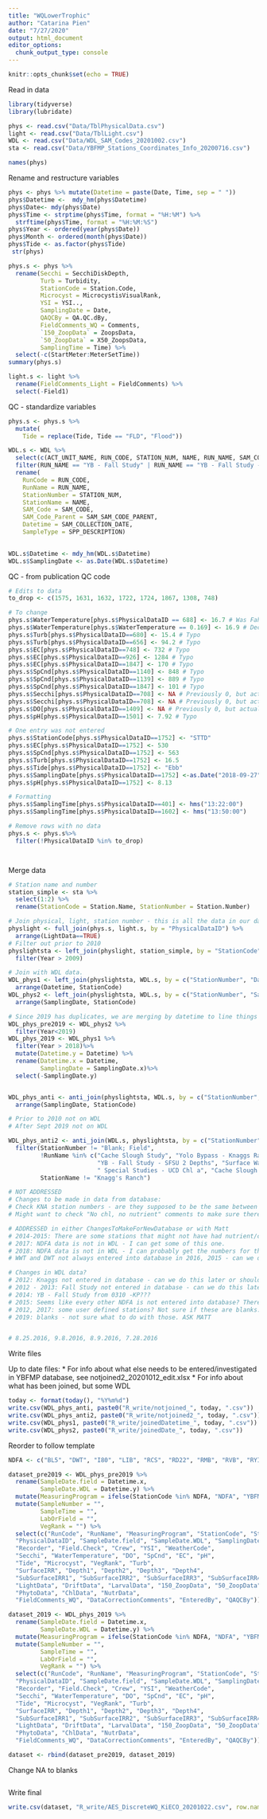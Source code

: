```yaml
---
title: "WQLowerTrophic"
author: "Catarina Pien"
date: "7/27/2020"
output: html_document
editor_options: 
  chunk_output_type: console
---
```


```r
knitr::opts_chunk$set(echo = TRUE)
```

Read in data 
```r
library(tidyverse)
library(lubridate)

phys <- read.csv("Data/TblPhysicalData.csv")
light <- read.csv("Data/TblLight.csv")
WDL <- read.csv("Data/WDL_SAM_Codes_20201002.csv")
sta <- read.csv("Data/YBFMP_Stations_Coordinates_Info_20200716.csv")

names(phys)
```

Rename and restructure variables
```r
phys <- phys %>% mutate(Datetime = paste(Date, Time, sep = " "))
phys$Datetime <-  mdy_hm(phys$Datetime)
phys$Date<- mdy(phys$Date)
phys$Time <- strptime(phys$Time, format = "%H:%M") %>%
  strftime(phys$Time, format = "%H:%M:%S")
phys$Year <- ordered(year(phys$Date))
phys$Month <- ordered(month(phys$Date))
phys$Tide <- as.factor(phys$Tide)
 str(phys)

phys.s <- phys %>%
  rename(Secchi = SecchiDiskDepth,
         Turb = Turbidity,
         StationCode = Station.Code,
         Microcyst = MicrocystisVisualRank,
         YSI = YSI..,
         SamplingDate = Date,
         QAQCBy = QA.QC.dBy,
         FieldComments_WQ = Comments,
         `150_ZoopData` = ZoopsData,
         `50_ZoopData` = X50_ZoopsData,
         SamplingTime = Time) %>%
  select(-c(StartMeter:MeterSetTime))
summary(phys.s)

light.s <- light %>%
  rename(FieldComments_Light = FieldComments) %>%
  select(-Field1)
```


QC - standardize variables
```r
phys.s <- phys.s %>%
  mutate(
    Tide = replace(Tide, Tide == "FLD", "Flood"))

WDL.s <- WDL %>% 
  select(c(ACT_UNIT_NAME, RUN_CODE, STATION_NUM, NAME, RUN_NAME, SAM_CODE, SAM_COLLECTION_DATE, SAM_SAM_CODE_PARENT, SPP_DESCRIPTION)) %>%
  filter(RUN_NAME == "YB - Fall Study" | RUN_NAME == "YB - Fall Study - SFSU 2 Depths" | ACT_UNIT_NAME == "Aquatic Ecology") %>%
  rename(
    RunCode = RUN_CODE,
    RunName = RUN_NAME,
    StationNumber = STATION_NUM,
    StationName = NAME, 
    SAM_Code = SAM_CODE,
    SAM_Code_Parent = SAM_SAM_CODE_PARENT,
    Datetime = SAM_COLLECTION_DATE,
    SampleType = SPP_DESCRIPTION)
  

WDL.s$Datetime <- mdy_hm(WDL.s$Datetime)
WDL.s$SamplingDate <- as.Date(WDL.s$Datetime)
```


QC - from publication QC code 

```r
# Edits to data
to_drop <- c(1575, 1631, 1632, 1722, 1724, 1867, 1308, 748)

# To change
phys.s$WaterTemperature[phys.s$PhysicalDataID == 688] <- 16.7 # Was Fahrenheit
phys.s$WaterTemperature[phys.s$WaterTemperature == 0.169] <- 16.9 # Decimal place
phys.s$Turb[phys.s$PhysicalDataID==680] <- 15.4 # Typo
phys.s$Turb[phys.s$PhysicalDataID==656] <- 94.2 # Typo
phys.s$EC[phys.s$PhysicalDataID==748] <- 732 # Typo
phys.s$EC[phys.s$PhysicalDataID==926] <- 1284 # Typo
phys.s$EC[phys.s$PhysicalDataID==1847] <- 170 # Typo
phys.s$SpCnd[phys.s$PhysicalDataID==1140] <- 848 # Typo
phys.s$SpCnd[phys.s$PhysicalDataID==1139] <- 889 # Typo
phys.s$SpCnd[phys.s$PhysicalDataID==1847] <- 101 # Typo
phys.s$Secchi[phys.s$PhysicalDataID==708] <- NA # Previously 0, but actually was not taken
phys.s$Secchi[phys.s$PhysicalDataID==708] <- NA # Previously 0, but actually was not taken
phys.s$DO[phys.s$PhysicalDataID==1409] <- NA # Previously 0, but actually was not taken
phys.s$pH[phys.s$PhysicalDataID==1501] <- 7.92 # Typo

# One entry was not entered
phys.s$StationCode[phys.s$PhysicalDataID==1752] <- "STTD"
phys.s$EC[phys.s$PhysicalDataID==1752] <- 530
phys.s$SpCnd[phys.s$PhysicalDataID==1752] <- 563
phys.s$Turb[phys.s$PhysicalDataID==1752] <- 16.5
phys.s$Tide[phys.s$PhysicalDataID==1752] <- "Ebb"
phys.s$SamplingDate[phys.s$PhysicalDataID==1752] <-as.Date("2018-09-27", format = "%Y-%m-%d")
phys.s$pH[phys.s$PhysicalDataID==1752] <- 8.13

# Formatting
phys.s$SamplingTime[phys.s$PhysicalDataID==401] <- hms("13:22:00")
phys.s$SamplingTime[phys.s$PhysicalDataID==1602] <- hms("13:50:00")

# Remove rows with no data
phys.s <- phys.s%>%
  filter(!PhysicalDataID %in% to_drop)




```


Merge data
```r

# Station name and number
station_simple <- sta %>% 
  select(1:2) %>% 
  rename(StationCode = Station.Name, StationNumber = Station.Number)

# Join physical, light, station number - this is all the data in our database.
physlight <- full_join(phys.s, light.s, by = "PhysicalDataID") %>%
  arrange(LightData==TRUE)
# Filter out prior to 2010
physlightsta <- left_join(physlight, station_simple, by = "StationCode") %>%
  filter(Year > 2009)

# Join with WDL data.
WDL_phys1 <- left_join(physlightsta, WDL.s, by = c("StationNumber", "Datetime")) %>%
  arrange(Datetime, StationCode)
WDL_phys2 <- left_join(physlightsta, WDL.s, by = c("StationNumber", "SamplingDate")) %>%
  arrange(SamplingDate, StationCode)

# Since 2019 has duplicates, we are merging by datetime to line things up
WDL_phys_pre2019 <- WDL_phys2 %>%
  filter(Year<2019)
WDL_phys_2019 <- WDL_phys1 %>%
  filter(Year > 2018)%>%
  mutate(Datetime.y = Datetime) %>%
  rename(Datetime.x = Datetime,
         SamplingDate = SamplingDate.x)%>%
  select(-SamplingDate.y)


WDL_phys_anti <- anti_join(physlightsta, WDL.s, by = c("StationNumber", "SamplingDate")) %>%
  arrange(SamplingDate, StationCode)

# Prior to 2010 not on WDL
# After Sept 2019 not on WDL

WDL_phys_anti2 <- anti_join(WDL.s, physlightsta, by = c("StationNumber", "SamplingDate")) %>%
  filter(StationNumber != "Blank; Field",
         !RunName %in% c("Cache Slough Study", "Yolo Bypass - Knaggs Ranch Project",
                         "YB - Fall Study - SFSU 2 Depths", "Surface Water Diel Variation",
                         " Special Studies - UCD Chl a", "Cache Slough Study SFEI"),
         StationName != "Knagg's Ranch") 

# NOT ADDRESSED
# Changes to be made in data from database: 
# Check KNA station numbers - are they supposed to be the same between database and WDL?
# Might want to check "No chl, no nutrient" comments to make sure there really wasn't any data collected

# ADDRESSED in either ChangesToMakeForNewDatabase or with Matt
# 2014-2015: There are some stations that might not have had nutrient/chl collected, but there are some entries in WDL unmatched that are within a day of these. Not sure what is happening here. They are RD22, I80, LIS, RCS. Sometimes these stations are repeated with others that match, and other times they are unique. 
# 2017: NDFA data is not in WDL - I can get some of this one.
# 2018: NDFA data is not in WDL - I can probably get the numbers for this one.
# WWT and DWT not always entered into database in 2016, 2015 - can we do this later or should I have this data entered?

# Changes in WDL data?
# 2012: Knaggs not entered in database - can we do this later or should I have this data entered?
# 2012 - 2013: Fall Study not entered in database - can we do this later or should I have this data entered?
# 2014: YB - Fall Study from 0310 -KP???
# 2015: Seems like every other NDFA is not entered into database? There is a collection followed by a few days where there are some NDFA stations. First set is not entered. That second set has some similar stations and dates in the database, but only for a few stations. INVESTIGATE
# 2012, 2017: some user defined stations? Not sure if these are blanks. ASK MATT
# 2019: blanks - not sure what to do with those. ASK MATT


# 8.25.2016, 9.8.2016, 8.9.2016, 7.28.2016

```

Write files

Up to date files:
* For info about what else needs to be entered/investigated in YBFMP database, see notjoined2_20201012_edit.xlsx
* For info about what has been joined, but some WDL 
```r
today <- format(today(), "%Y%m%d")
write.csv(WDL_phys_anti, paste0("R_write/notjoined_", today, ".csv"))
write.csv(WDL_phys_anti2, paste0("R_write/notjoined2_", today, ".csv"))
write.csv(WDL_phys1, paste0("R_write/joinedDatetime_", today, ".csv"))
write.csv(WDL_phys2, paste0("R_write/joinedDate_", today, ".csv"))
```

Reorder to follow template
```r
NDFA <- c("BL5", "DWT", "I80", "LIB", "RCS", "RD22", "RMB", "RVB", "RYI", "SDI", "SRV", "WWT")

dataset_pre2019 <- WDL_phys_pre2019 %>%
  rename(SampleDate.field = Datetime.x,
         SampleDate.WDL = Datetime.y) %>%
  mutate(MeasuringProgram = ifelse(StationCode %in% NDFA, "NDFA", "YBFMP")) %>%
  mutate(SampleNumber = "",
         SampleTime = "", 
         LabOrField = "",
         VegRank = "") %>%
  select(c("RunCode", "RunName", "MeasuringProgram", "StationCode", "StationName", "StationNumber", "SAM_Code", "SAM_Code_Parent", "SampleType", 
  "PhysicalDataID", "SampleDate.field", "SampleDate.WDL", "SamplingDate", "SamplingTime", "SampleNumber", "SampleTime", "LabOrField",
  "Recorder", "Field.Check", "Crew", "YSI", "WeatherCode", 
  "Secchi", "WaterTemperature", "DO", "SpCnd", "EC", "pH", 
  "Tide", "Microcyst", "VegRank", "Turb", 
  "SurfaceIRR", "Depth1", "Depth2", "Depth3", "Depth4", 
  "SubSurfaceIRR1", "SubSurfaceIRR2", "SubSurfaceIRR3", "SubSurfaceIRR4", "FieldComments_Light",
  "LightData", "DriftData", "LarvalData", "150_ZoopData", "50_ZoopData", 
  "PhytoData", "ChlData", "NutrData", 
  "FieldComments_WQ", "DataCorrectionComments", "EnteredBy", "QAQCBy"))

dataset_2019 <- WDL_phys_2019 %>%
  rename(SampleDate.field = Datetime.x,
         SampleDate.WDL = Datetime.y) %>%
  mutate(MeasuringProgram = ifelse(StationCode %in% NDFA, "NDFA", "YBFMP")) %>%
  mutate(SampleNumber = "",
         SampleTime = "", 
         LabOrField = "",
         VegRank = "") %>%
  select(c("RunCode", "RunName", "MeasuringProgram", "StationCode", "StationName", "StationNumber", "SAM_Code", "SAM_Code_Parent", "SampleType", 
  "PhysicalDataID", "SampleDate.field", "SampleDate.WDL", "SamplingDate", "SamplingTime", "SampleNumber", "SampleTime", "LabOrField",
  "Recorder", "Field.Check", "Crew", "YSI", "WeatherCode", 
  "Secchi", "WaterTemperature", "DO", "SpCnd", "EC", "pH", 
  "Tide", "Microcyst", "VegRank", "Turb", 
  "SurfaceIRR", "Depth1", "Depth2", "Depth3", "Depth4", 
  "SubSurfaceIRR1", "SubSurfaceIRR2", "SubSurfaceIRR3", "SubSurfaceIRR4", "FieldComments_Light",
  "LightData", "DriftData", "LarvalData", "150_ZoopData", "50_ZoopData", 
  "PhytoData", "ChlData", "NutrData", 
  "FieldComments_WQ", "DataCorrectionComments", "EnteredBy", "QAQCBy"))

dataset <- rbind(dataset_pre2019, dataset_2019)
```



Change NA to blanks
```r

```


Write final
```r
write.csv(dataset, "R_write/AES_DiscreteWQ_KiECO_20201022.csv", row.names = FALSE)
```

